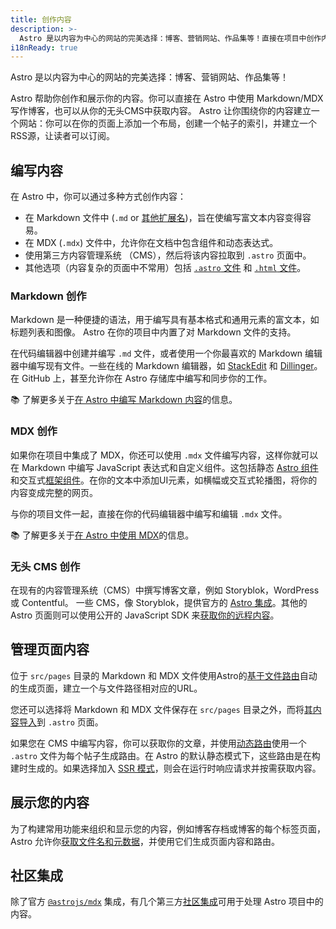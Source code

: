 ```yaml
---
title: 创作内容
description: >-
  Astro 是以内容为中心的网站的完美选择：博客、营销网站、作品集等！直接在项目中创作内容，或选择连接你的 CMS.
i18nReady: true
---
```

Astro 是以内容为中心的网站的完美选择：博客、营销网站、作品集等！

Astro 帮助你创作和展示你的内容。你可以直接在 Astro 中使用 Markdown/MDX 写作博客，也可以从你的无头CMS中获取内容。 Astro 让你围绕你的内容建立一个网站：你可以在你的页面上添加一个布局，创建一个帖子的索引，并建立一个RSS源，让读者可以订阅。

## 编写内容

在 Astro 中，你可以通过多种方式创作内容：
- 在 Markdown 文件中 (`.md` or [其他扩展名](/zh-cn/guides/markdown-content/))，旨在使编写富文本内容变得容易。
- 在 MDX (`.mdx`) 文件中，允许你在文档中包含组件和动态表达式。
- 使用第三方内容管理系统 （CMS），然后将该内容拉取到 `.astro` 页面中。
- 其他选项（内容复杂的页面中不常用）包括 [`.astro` 文件](/zh-cn/basics/astro-pages/#基于文件的路由) 和 [`.html` 文件](/zh-cn/basics/astro-pages/#html-页面)。

### Markdown 创作
Markdown 是一种便捷的语法，用于编写具有基本格式和通用元素的富文本，如标题列表和图像。 Astro 在你的项目中内置了对 Markdown 文件的支持。

在代码编辑器中创建并编写 `.md` 文件，或者使用一个你最喜欢的 Markdown 编辑器中编写现有文件。一些在线的 Markdown 编辑器，如 [StackEdit](https://stackedit.io/) 和 [Dillinger](https://dillinger.io)。 在 GitHub 上，甚至允许你在 Astro 存储库中编写和同步你的工作。

📚 了解更多关于[在 Astro 中编写 Markdown 内容](/zh-cn/guides/markdown-content/)的信息。

### MDX 创作
如果你在项目中集成了 MDX，你还可以使用 `.mdx` 文件编写内容，这样你就可以在 Markdown 中编写 JavaScript 表达式和自定义组件。这包括静态 [Astro 组件](/zh-cn/basics/astro-components/) 和交互式[框架组件](/zh-cn/guides/framework-components/)。在你的文本中添加UI元素，如横幅或交互式轮播图，将你的内容变成完整的网页。

与你的项目文件一起，直接在你的代码编辑器中编写和编辑 `.mdx` 文件。

📚 了解更多关于[在 Astro 中使用 MDX](/zh-cn/guides/integrations-guide/mdx/)的信息。

### 无头 CMS 创作

在现有的内容管理系统（CMS）中撰写博客文章，例如 Storyblok，WordPress 或 Contentful。 一些 CMS，像 Storyblok，提供官方的 [Astro 集成](https://www.storyblok.com/mp/announcing-storyblok-astro)。其他的 Astro 页面则可以使用公开的 JavaScript SDK 来[获取你的远程内容](/zh-cn/guides/cms/)。

## 管理页面内容

位于 `src/pages` 目录的 Markdown 和 MDX 文件使用Astro的[基于文件路由](/zh-cn/guides/routing/)自动的生成页面，建立一个与文件路径相对应的URL。

您还可以选择将 Markdown 和 MDX 文件保存在 `src/pages` 目录之外，而将[其内容导入](/zh-cn/guides/markdown-content/#导入-markdown)到 `.astro` 页面。

如果您在 CMS 中编写内容，你可以获取你的文章，并使用[动态路由](/zh-cn/guides/routing/#动态路由)使用一个 `.astro` 文件为每个帖子生成路由。在 Astro 的默认静态模式下，这些路由是在构建时生成的。如果选择加入 [SSR 模式](/zh-cn/guides/server-side-rendering/)，则会在运行时响应请求并按需获取内容。

## 展示您的内容

为了构建常用功能来组织和显示您的内容，例如博客存档或博客的每个标签页面，Astro 允许你[获取文件名和元数据](/zh-cn/reference/api-reference/#astroglob)，并使用它们生成页面内容和路由。

## 社区集成

除了官方 [`@astrojs/mdx`](/zh-cn/guides/integrations-guide/mdx/) 集成，有几个第三方[社区集成](https://astro.build/integrations/css+ui/?q=content)可用于处理 Astro 项目中的内容。
